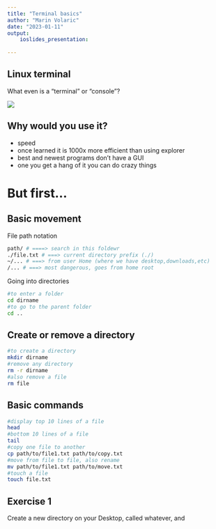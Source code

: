 ```yaml
---
title: "Terminal basics"
author: "Marin Volaric"
date: "2023-01-11"
output:  
    ioslides_presentation:
    
---
```


## Linux terminal

What even is a "terminal" or "console"?

![](terminal.png)

## Why would you use it?

-   speed
-   once learned it is 1000x more efficient than using explorer
-   best and newest programs don't have a GUI
-   one you get a hang of it you can do crazy things

# But first...

## Basic movement

File path notation
```bash
path/ # ====> search in this foldewr 
./file.txt # ===> current directory prefix (./)
~/... # ===> from user Home (where we have desktop,downloads,etc)
/... # ===> most dangerous, goes from home root

```

Going into directories
```bash
#to enter a folder
cd dirname
#to go to the parent folder 
cd ..
```

## Create or remove a directory



```bash
#to create a directory
mkdir dirname
#remove any directory
rm -r dirname
#also remove a file
rm file
```

## Basic commands

```bash

#display top 10 lines of a file
head
#bottom 10 lines of a file
tail
#copy one file to another
cp path/to/file1.txt path/to/copy.txt 
#move from file to file, also rename
mv path/to/file1.txt path/to/move.txt 
#touch a file
touch file.txt
```

## Exercise 1

Create a new directory on your Desktop, called whatever, and 
